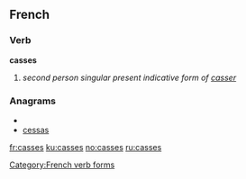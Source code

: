 ==French==
===Verb===
'''casses'''
#''second person singular present indicative form of [[casser]]''

===Anagrams===
* {{alphagram|acesss}}
* [[cessas#French|cessas]]


[[Category:French verb forms]]

[[fr:casses]]
[[ku:casses]]
[[no:casses]]
[[ru:casses]]